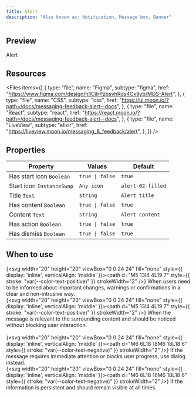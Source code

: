 ```yaml
---
title: Alert
description: "Also known as: Notification, Message box, Banner"
---
```


## Preview

<div className="w-full bg-primary h-[320px] flex items-center justify-center border border-primary gap-4 not-prose">    
    <div className="moon-alert w-[320px]">
      <Icon name="info" />
      Alert
    </div>
</div>

## Resources

<Files
  items={[
    {
      type: "file",
      name: "Figma",
      subtype: "figma",
      href: "https://www.figma.com/design/hIlCiIrPzbsvhRds4Cx9yb/MDS-Alert",
    },
    {
      type: "file",
      name: "CSS",
      subtype: "css",
      href: "https://ui.moon.io/?path=/docs/messaging-feedback-alert--docs",
    },
    {
      type: "file",
      name: "React",
      subtype: "react",
      href: "https://react.moon.io/?path=/docs/messaging-feedback-alert--docs",
    },
    {
      type: "file",
      name: "LiveView",
      subtype: "elixir",
      href: "https://liveview.moon.io/messaging_&_feedback/alert",
    },
  ]}
/>

## Properties

| **Property**              | **Values**      | **Default**       |
| ------------------------- | --------------- | ----------------- |
| Has start icon `Boolean`  | `true \| false` | `true`            |
| Start icon `InstanceSwap` | `Any icon`      | `alert-02-filled` |
| Title `Text`              | `string`        | `Alert title`     |
| Has content `Boolean`     | `true \| false` | `true`            |
| Content `Text`            | `string`        | `Alert content`   |
| Has action `Boolean`      | `true \| false` | `true`            |
| Has dismiss `Boolean`     | `true \| false` | `true`            |

## When to use

{<svg width="20" height="20" viewBox="0 0 24 24" fill="none" style={{ display: 'inline', verticalAlign: 'middle' }}><path d="M5 13l4 4L19 7" style={{ stroke: "var(--color-text-positive)" }} strokeWidth="2" /></svg>} When users need to be informed about important changes, warnings or confirmations in a clear and non-intrusive way. <br/>
{<svg width="20" height="20" viewBox="0 0 24 24" fill="none" style={{ display: 'inline', verticalAlign: 'middle' }}><path d="M5 13l4 4L19 7" style={{ stroke: "var(--color-text-positive)" }} strokeWidth="2" /></svg>} When the message is relevant to the surrounding content and should be noticed without blocking user interaction. <br/><br/>
{<svg width="20" height="20" viewBox="0 0 24 24" fill="none" style={{ display: 'inline', verticalAlign: 'middle' }}><path d="M6 6L18 18M6 18L18 6" style={{ stroke: "var(--color-text-negative)" }} strokeWidth="2" /></svg>} If the message requires immediate attention or blocks user progress, use dialog instead. <br/>
{<svg width="20" height="20" viewBox="0 0 24 24" fill="none" style={{ display: 'inline', verticalAlign: 'middle' }}><path d="M6 6L18 18M6 18L18 6" style={{ stroke: "var(--color-text-negative)" }} strokeWidth="2" /></svg>} If the information is persistent and should remain visible at all times. <br/>
